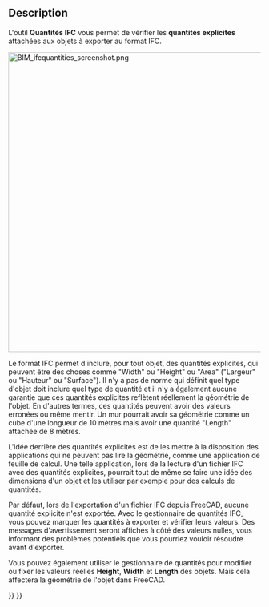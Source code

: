 <languages/>

{{Docnav/fr
|[[BIM_IfcElements/fr|Éléments IFC]]
|[[BIM_IfcProperties/fr|Propriétés IFC]]
|[[BIM_Workbench/fr|Atelier BIM]]
|IconL=BIM_IfcElements.svg
|IconR=BIM_IfcProperties.svg
|IconC=Workbench_BIM.svg
}}

{{GuiCommand/fr
|Name=BIM IfcQuantities
|Name/fr=BIM Quantités IFC
|Workbenches=[[BIM Workbench/fr|BIM]]
|MenuLocation=Gestion → Gérer les quantités IFC...
}}

==Description==

L'outil '''Quantités IFC''' vous permet de vérifier les '''quantités explicites''' attachées aux objets à exporter au format IFC.

[[Image:BIM_ifcquantities_screenshot.png|600px]]
{{Caption|Gestionnaire de quantités IFC}}

Le format IFC permet d'inclure, pour tout objet, des quantités explicites, qui peuvent être des choses comme "Width" ou "Height" ou "Area" ("Largeur" ou "Hauteur" ou "Surface"). Il n'y a pas de norme qui définit quel type d'objet doit inclure quel type de quantité et il n'y a également aucune garantie que ces quantités explicites reflètent réellement la géométrie de l'objet. En d'autres termes, ces quantités peuvent avoir des valeurs erronées ou même mentir. Un mur pourrait avoir sa géométrie comme un cube d'une longueur de 10 mètres mais avoir une quantité "Length" attachée de 8 mètres.

L'idée derrière des quantités explicites est de les mettre à la disposition des applications qui ne peuvent pas lire la géométrie, comme une application de feuille de calcul. Une telle application, lors de la lecture d'un fichier IFC avec des quantités explicites, pourrait tout de même se faire une idée des dimensions d'un objet et les utiliser par exemple pour des calculs de quantités.

Par défaut, lors de l'exportation d'un fichier IFC depuis FreeCAD, aucune quantité explicite n'est exportée. Avec le gestionnaire de quantités IFC, vous pouvez marquer les quantités à exporter et vérifier leurs valeurs. Des messages d'avertissement seront affichés à côté des valeurs nulles, vous informant des problèmes potentiels que vous pourriez vouloir résoudre avant d'exporter.

Vous pouvez également utiliser le gestionnaire de quantités pour modifier ou fixer les valeurs réelles '''Height''', '''Width''' et '''Length''' des objets. Mais cela affectera la géométrie de l'objet dans FreeCAD.


{{Docnav/fr
|[[BIM_IfcElements/fr|Éléments IFC]]
|[[BIM_IfcProperties/fr|Propriétés IFC]]
|[[BIM_Workbench/fr|Atelier BIM]]
|IconL=BIM_IfcElements.svg
|IconR=BIM_IfcProperties.svg
|IconC=Workbench_BIM.svg
}}

{{BIM_Tools_navi{{#translation:}}}}
{{Userdocnavi{{#translation:}}}}
